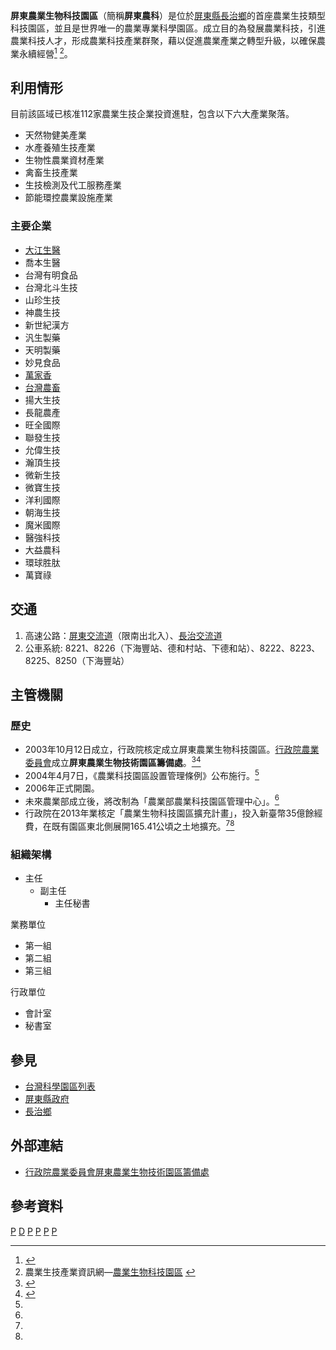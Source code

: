 {{中華民國政府部門基礎資訊
|部門名稱       = 行政院農業委員會屏東農業生物技術園區籌備處
|外文名稱       = Pingtung Agricultural Biotechnology Park Administration, COA
|外文語言       = 英語
|部門標誌       = ROC Pingtung Agricultural Biotechnology Park Seal.svg
|部門標誌名稱   = 屏東農業生物科技園區標誌
|代表圖像       = 
|代表圖像名稱   = 
|首長職銜       = 主任
|首長姓名       = 謝勝信
|副首長職銜     = 副主任
|副首長姓名     = 洪恒珠
|秘書長職銜     = 主任秘書
|秘書長姓名     = 黃建龍
|任命者姓名     = 行政院農業委員會主任委員
|官員任期       = 
|機關類型       = [[中華民國中央行政機關|中央三級行政機關]]
|所屬部門       = [[行政院農業委員會|行政院農業委員會]]
|員額           = 40人
|年度預算額     = 
|授權法源       = 農業科技園區設置管理條例
|成立日期       = 2003年
|前身機關       = 
|解散日期       = 
|後繼機關       = 
|內部單位       = 3組、2室
|附屬機關       = 
|任務編組       = 
|地址           = [[屏東縣|屏東縣]][[長治鄉|長治鄉]]德和村神農路1號
|電話           = +886 8 7623205
|網站           = [http://www.pabp.gov.tw/ www.pabp.gov.tw]
|備註           = 未來農業部成立後，將改制為「農業部農業科技園區管理中心」。
}}
'''屏東農業生物科技園區'''（簡稱'''屏東農科'''）是位於[[屏東縣|屏東縣]][[長治鄉|長治鄉]]的首座農業生技類型科技園區，並且是世界唯一的農業專業科學園區。成立目的為發展農業科技，引進農業科技人才，形成農業科技產業群聚，藉以促進農業產業之轉型升級，以確保農業永續經營<ref>{{Cite web |url=http://www.coa.gov.tw/ws.php?id=1299&print=Y |title=行政院農業委員會全球資訊網 > 常見問答集(FAQ) > 屏東農業生物技術園區籌備處 |access-date=2016-11-22 |archive-url=https://web.archive.org/web/20161123053046/http://www.coa.gov.tw/ws.php?id=1299&print=Y |archive-date=2016-11-23 |dead-url=yes }}</ref> <ref>農業生技產業資訊網—[http://agbio.coa.gov.tw/theme/agro_intro.aspx?dno=113 農業生物科技園區] {{Wayback|url=http://agbio.coa.gov.tw/theme/agro_intro.aspx?dno=113 |date=20161225090416 }}</ref>。

==利用情形==
目前該區域已核准112家農業生技企業投資進駐，包含以下六大產業聚落。
*天然物健美產業
*水產養殖生技產業
*生物性農業資材產業
*禽畜生技產業
*生技檢測及代工服務產業
*節能環控農業設施產業

===主要企業===
*[[大江生醫|大江生醫]]
*喬本生醫
*台灣有明食品
*台灣北斗生技
*山珍生技
*神農生技
*新世紀漢方
*汎生製藥
*天明製藥
*妙見食品
*[[萬家香|萬家香]]
*[[台灣農畜產工業|台灣農畜]]
*揚大生技
*長龍農產
*旺全國際
*聯發生技
*允偉生技
*瀚頂生技
*微新生技
*微寶生技
*洋利國際
*朝海生技
*魔米國際
*醫強科技
*大益農科
*環球胜肽
*萬寶祿

==交通==
#高速公路：[[屏東交流道|屏東交流道]]（限南出北入）、[[長治交流道|長治交流道]]
#公車系統: 8221、8226（下海豐站、德和村站、下德和站）、8222、8223、8225、8250（下海豐站）

== 主管機關 ==
===歷史===
*2003年10月12日成立，行政院核定成立屏東農業生物科技園區。[[行政院農業委員會|行政院農業委員會]]成立'''屏東農業生物技術園區籌備處'''。<ref name="timeline">{{Cite web |url=http://www.coa.gov.tw/theme_data.php?theme=news&sub_theme=agri&id=2024 |title=行政院農業委員會全球資訊網  > 新聞與公報 > 農業新聞  |access-date=2016-11-22 |archive-url=https://web.archive.org/web/20190327101200/https://www.coa.gov.tw/theme_data.php?theme=news&sub_theme=agri&id=2024 |archive-date=2019-03-27 |dead-url=yes }}</ref><ref name="journey">{{Cite web |url=https://www.pthg.gov.tw/towncgt/cp.aspx?n=AA6733E1A87F554D |title=長治鄉公所 |accessdate=2019-03-26 |archive-date=2019-03-27 |archive-url=https://web.archive.org/web/20190327090422/https://www.pthg.gov.tw/towncgt/cp.aspx?n=AA6733E1A87F554D |dead-url=no }}</ref>
*2004年4月7日，《農業科技園區設置管理條例》公布施行。<ref name="journey"/>
*2006年正式開園。{{R|timeline}}
*未來農業部成立後，將改制為「農業部農業科技園區管理中心」。<ref name="journey"/>
*行政院在2013年業核定「農業生物科技園區擴充計畫」，投入新臺幣35億餘經費，在既有園區東北側展開165.41公頃之土地擴充。<ref name="timeline"/><ref name="journey"/>

=== 組織架構 ===
*主任
**副主任
***主任秘書

;業務單位
*第一組
*第二組
*第三組

;行政單位
*會計室
*秘書室

== 參見 ==
* [[台灣科學園區列表|台灣科學園區列表]]
* [[屏東縣政府|屏東縣政府]]
* [[長治鄉|長治鄉]]

==外部連結==
* {{zh-tw}}{{en}}[http://www.pabp.gov.tw 行政院農業委員會屏東農業生物技術園區籌備處] {{Wayback|url=http://www.pabp.gov.tw/ |date=20130612021820 }}

==參考資料==
{{reflist}}

{{中華民國行政院農業委員會所屬機關}}
{{台灣各地科技園區}}
{{Portal bar|台灣|屏東|經濟|企業}}

[[Category:台灣農業組織|P]]
[[Category:行政院農業委員會|D]]
[[Category:台灣科技園區|P]]
[[Category:長治鄉|P]]
[[Category:2003年台灣建立|P]]
[[Category:屏東縣經濟|P]]